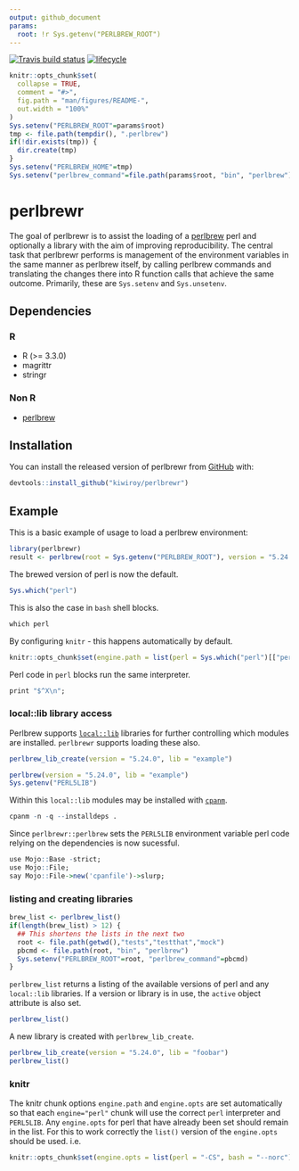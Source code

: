 ```yaml
---
output: github_document
params:
  root: !r Sys.getenv("PERLBREW_ROOT")
---
```

[![Travis build status](https://travis-ci.org/kiwiroy/perlbrewr.svg?branch=master)](https://travis-ci.org/kiwiroy/perlbrewr)
[![lifecycle](https://img.shields.io/badge/lifecycle-experimental-orange.svg)](https://www.tidyverse.org/lifecycle/#experimental)

<!-- README.md is generated from README.Rmd. Please edit that file -->
<!--   home: !r Sys.getenv("PERLBREW_HOME") -->

```r
knitr::opts_chunk$set(
  collapse = TRUE,
  comment = "#>",
  fig.path = "man/figures/README-",
  out.width = "100%"
)
Sys.setenv("PERLBREW_ROOT"=params$root)
tmp <- file.path(tempdir(), ".perlbrew")
if(!dir.exists(tmp)) {
  dir.create(tmp)
}
Sys.setenv("PERLBREW_HOME"=tmp)
Sys.setenv("perlbrew_command"=file.path(params$root, "bin", "perlbrew"))
```
# perlbrewr

The goal of perlbrewr is to assist the loading of a [perlbrew](https://perlbrew.pl)
perl and optionally a library with the aim of improving reproducibility. The
central task that perlbrewr performs is management of the environment variables
in the same manner as perlbrew itself, by calling perlbrew commands and
translating the changes there into R function calls that achieve the same
outcome. Primarily, these are `Sys.setenv` and `Sys.unsetenv`.

## Dependencies

### R

* R (>= 3.3.0)
* magrittr
* stringr

### Non R

* [perlbrew](https://perlbrew.pl)

## Installation

You can install the released version of perlbrewr from [GitHub](https://github.com/kiwiroy/perlbrewr) with:

``` r
devtools::install_github("kiwiroy/perlbrewr")
```

## Example

This is a basic example of usage to load a perlbrew environment:

```r
library(perlbrewr)
result <- perlbrew(root = Sys.getenv("PERLBREW_ROOT"), version = "5.24.0")
```

The brewed version of perl is now the default.
```r
Sys.which("perl")
```

This is also the case in `bash` shell blocks.
```r
which perl
```

By configuring `knitr` - this happens automatically by default.
```r
knitr::opts_chunk$set(engine.path = list(perl = Sys.which("perl")[["perl"]]))
```

Perl code in `perl` blocks run the same interpreter.
```r
print "$^X\n";
```

### local::lib library access

Perlbrew supports [`local::lib`](https://metacpan.org/pod/local::lib) libraries for further controlling which modules are installed. `perlbrewr` supports loading these also.

```r
perlbrew_lib_create(version = "5.24.0", lib = "example")
```

```r
perlbrew(version = "5.24.0", lib = "example")
Sys.getenv("PERL5LIB")
```

Within this `local::lib` modules may be installed with [`cpanm`](https://metacpan.org/pod/App::cpanminus).
```r
cpanm -n -q --installdeps .
```


Since `perlbrewr::perlbrew` sets the `PERL5LIB` environment variable perl code
relying on the dependencies is now sucessful.
```r
use Mojo::Base -strict;
use Mojo::File;
say Mojo::File->new('cpanfile')->slurp;
```

### listing and creating libraries

```r
brew_list <- perlbrew_list()
if(length(brew_list) > 12) {
  ## This shortens the lists in the next two
  root <- file.path(getwd(),"tests","testthat","mock")
  pbcmd <- file.path(root, "bin", "perlbrew")
  Sys.setenv("PERLBREW_ROOT"=root, "perlbrew_command"=pbcmd)
}
```

`perlbrew_list` returns a listing of the available versions of perl and any `local::lib` libraries. If a version or library is in use, the `active` object attribute is also set.

```r
perlbrew_list()
```

A new library is created with `perlbrew_lib_create`.

```r
perlbrew_lib_create(version = "5.24.0", lib = "foobar")
perlbrew_list()
```

### knitr

The knitr chunk options `engine.path` and `engine.opts` are set automatically so that each `engine="perl"` chunk will use the correct `perl` interpreter and `PERL5LIB`. Any `engine.opts` for perl that have already been set should remain in the list. For this to work correctly the `list()` version of the `engine.opts` should be used. i.e.

```r
knitr::opts_chunk$set(engine.opts = list(perl = "-CS", bash = "--norc"))
```
